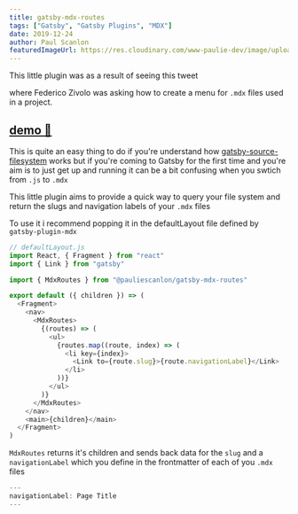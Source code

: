 ```yaml
---
title: gatsby-mdx-routes
tags: ["Gatsby", "Gatsby Plugins", "MDX"]
date: 2019-12-24
author: Paul Scanlon
featuredImageUrl: https://res.cloudinary.com/www-paulie-dev/image/upload/v1595915552/paulie.dev/2019/12/12/gatsby-mdx-routes_h9rztw.jpg
---
```


This little plugin was as a result of seeing this tweet

<Tweet tweetLink="FezVrasta/status/1205904176171147268" />

where Federico Zivolo was asking how to create a menu for `.mdx` files used in a project.

## [demo 🚌](https://github.com/PaulieScanlon/gatsby-mdx-routes)

This is quite an easy thing to do if you're understand how [gatsby-source-filesystem](https://github.com/gatsbyjs/gatsby/tree/master/packages/gatsby-source-filesystem) works but if you're coming to Gatsby for the first time and you're aim is to just get up and running it can be a bit confusing when you swtich from `.js` to `.mdx`

This little plugin aims to provide a quick way to query your file system and return the slugs and navigation labels of your `.mdx` files

To use it i recommend popping it in the defaultLayout file defined by `gatsby-plugin-mdx`

```javascript
// defaultLayout.js
import React, { Fragment } from "react"
import { Link } from "gatsby"

import { MdxRoutes } from "@pauliescanlon/gatsby-mdx-routes"

export default ({ children }) => (
  <Fragment>
    <nav>
      <MdxRoutes>
        {(routes) => (
          <ul>
            {routes.map((route, index) => (
              <li key={index}>
                <Link to={route.slug}>{route.navigationLabel}</Link>
              </li>
            ))}
          </ul>
        )}
      </MdxRoutes>
    </nav>
    <main>{children}</main>
  </Fragment>
)
```

`MdxRoutes` returns it's children and sends back data for the `slug` and a `navigationLabel` which you define in the frontmatter of each of you `.mdx` files

```javascript
---
navigationLabel: Page Title
---
```
